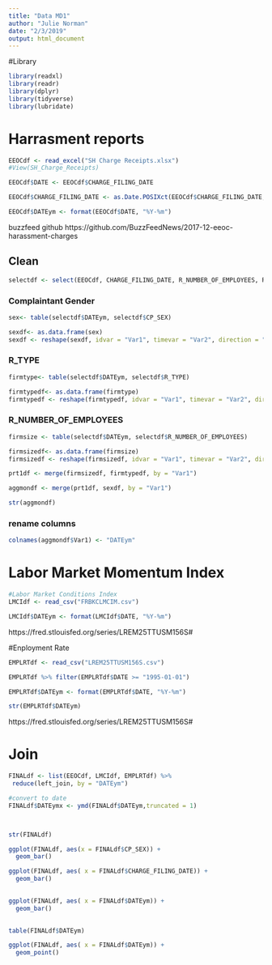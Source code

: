 ```yaml
---
title: "Data MD1"
author: "Julie Norman"
date: "2/3/2019"
output: html_document
---
```


#Library

```r
library(readxl)
library(readr)
library(dplyr)
library(tidyverse)
library(lubridate)
```

# Harrasment reports 

```r
EEOCdf <- read_excel("SH Charge Receipts.xlsx")
#View(SH_Charge_Receipts)
```

```r
EEOCdf$DATE <- EEOCdf$CHARGE_FILING_DATE
```


```r
EEOCdf$CHARGE_FILING_DATE <- as.Date.POSIXct(EEOCdf$CHARGE_FILING_DATE, "%Y-%m-%d", tz = "GMT")
```

```r
EEOCdf$DATEym <- format(EEOCdf$DATE, "%Y-%m")
```


buzzfeed github
https://github.com/BuzzFeedNews/2017-12-eeoc-harassment-charges 


## Clean

```r


selectdf <- select(EEOCdf, CHARGE_FILING_DATE, R_NUMBER_OF_EMPLOYEES, R_TYPE, DATE, DATEym, CP_SEX)

```

### Complaintant Gender
```r
sex<- table(selectdf$DATEym, selectdf$CP_SEX)

sexdf<- as.data.frame(sex)
sexdf <- reshape(sexdf, idvar = "Var1", timevar = "Var2", direction = "wide")
```

### R_TYPE
```r
firmtype<- table(selectdf$DATEym, selectdf$R_TYPE)

firmtypedf<- as.data.frame(firmtype)
firmtypedf <- reshape(firmtypedf, idvar = "Var1", timevar = "Var2", direction = "wide")
```

### R_NUMBER_OF_EMPLOYEES 

```r
firmsize <- table(selectdf$DATEym, selectdf$R_NUMBER_OF_EMPLOYEES)

firmsizedf<- as.data.frame(firmsize)
firmsizedf <- reshape(firmsizedf, idvar = "Var1", timevar = "Var2", direction = "wide")
```

```r
prt1df <- merge(firmsizedf, firmtypedf, by = "Var1")

aggmondf <- merge(prt1df, sexdf, by = "Var1")

str(aggmondf)
```

### rename columns

```r
colnames(aggmondf$Var1) <- "DATEym"

```





# Labor Market Momentum Index

```r
#Labor Market Conditions Index
LMCIdf <- read_csv("FRBKCLMCIM.csv")


```

```r
LMCIdf$DATEym <- format(LMCIdf$DATE, "%Y-%m")
```

https://fred.stlouisfed.org/series/LREM25TTUSM156S#


#Enployment Rate

```r
EMPLRTdf <- read_csv("LREM25TTUSM156S.csv")
```

```r
EMPLRTdf %>% filter(EMPLRTdf$DATE >= "1995-01-01")
```

```r
EMPLRTdf$DATEym <- format(EMPLRTdf$DATE, "%Y-%m")

str(EMPLRTdf$DATEym)
```


https://fred.stlouisfed.org/series/LREM25TTUSM156S#

# Join

```r

FINALdf <- list(EEOCdf, LMCIdf, EMPLRTdf) %>% 
 reduce(left_join, by = "DATEym") 

#convert to date
FINALdf$DATEymx <- ymd(FINALdf$DATEym,truncated = 1)



str(FINALdf)

```


```r
ggplot(FINALdf, aes(x = FINALdf$CP_SEX)) +
  geom_bar()
```

```r
ggplot(FINALdf, aes( x = FINALdf$CHARGE_FILING_DATE)) +
  geom_bar()
  
```

```r
ggplot(FINALdf, aes( x = FINALdf$DATEym)) +
  geom_bar()
  
```



```r
table(FINALdf$DATEym)

ggplot(FINALdf, aes( x = FINALdf$DATEym)) +
  geom_point()
  
```








